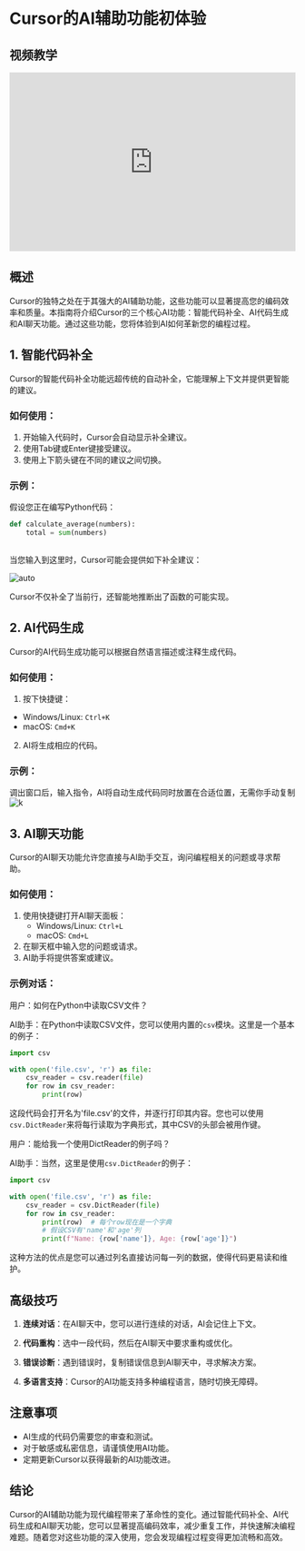 # Cursor的AI辅助功能初体验

## 视频教学
<iframe width="100%" height="315" src="https://www.youtube.com/embed/TgXDEnF43M0?si=8563456345634563" title="YouTube video player" frameborder="0" allow="accelerometer; autoplay; clipboard-write; encrypted-media; gyroscope; picture-in-picture; web-share" referrerpolicy="strict-origin-when-cross-origin" allowfullscreen></iframe>  


## 概述

Cursor的独特之处在于其强大的AI辅助功能，这些功能可以显著提高您的编码效率和质量。本指南将介绍Cursor的三个核心AI功能：智能代码补全、AI代码生成和AI聊天功能。通过这些功能，您将体验到AI如何革新您的编程过程。

## 1. 智能代码补全

Cursor的智能代码补全功能远超传统的自动补全，它能理解上下文并提供更智能的建议。

### 如何使用：

1. 开始输入代码时，Cursor会自动显示补全建议。
2. 使用Tab键或Enter键接受建议。
3. 使用上下箭头键在不同的建议之间切换。

### 示例：

假设您正在编写Python代码：

```python
def calculate_average(numbers):
    total = sum(numbers)
    
```

当您输入到这里时，Cursor可能会提供如下补全建议：

![auto](/auto.png)

Cursor不仅补全了当前行，还智能地推断出了函数的可能实现。

## 2. AI代码生成

Cursor的AI代码生成功能可以根据自然语言描述或注释生成代码。

### 如何使用：

1. 按下快捷键：
- Windows/Linux: `Ctrl+K`
- macOS: `Cmd+K`
2. AI将生成相应的代码。

### 示例：

调出窗口后，输入指令，AI将自动生成代码同时放置在合适位置，无需你手动复制
![k](/k.png)


## 3. AI聊天功能

Cursor的AI聊天功能允许您直接与AI助手交互，询问编程相关的问题或寻求帮助。

### 如何使用：

1. 使用快捷键打开AI聊天面板：
   - Windows/Linux: `Ctrl+L`
   - macOS: `Cmd+L`
2. 在聊天框中输入您的问题或请求。
3. AI助手将提供答案或建议。

### 示例对话：

用户：如何在Python中读取CSV文件？

AI助手：在Python中读取CSV文件，您可以使用内置的`csv`模块。这里是一个基本的例子：

```python
import csv

with open('file.csv', 'r') as file:
    csv_reader = csv.reader(file)
    for row in csv_reader:
        print(row)
```

这段代码会打开名为'file.csv'的文件，并逐行打印其内容。您也可以使用`csv.DictReader`来将每行读取为字典形式，其中CSV的头部会被用作键。

用户：能给我一个使用DictReader的例子吗？

AI助手：当然，这里是使用`csv.DictReader`的例子：

```python
import csv

with open('file.csv', 'r') as file:
    csv_reader = csv.DictReader(file)
    for row in csv_reader:
        print(row)  # 每个row现在是一个字典
        # 假设CSV有'name'和'age'列
        print(f"Name: {row['name']}, Age: {row['age']}")
```

这种方法的优点是您可以通过列名直接访问每一列的数据，使得代码更易读和维护。

## 高级技巧

1. **连续对话**：在AI聊天中，您可以进行连续的对话，AI会记住上下文。

2. **代码重构**：选中一段代码，然后在AI聊天中要求重构或优化。

3. **错误诊断**：遇到错误时，复制错误信息到AI聊天中，寻求解决方案。

4. **多语言支持**：Cursor的AI功能支持多种编程语言，随时切换无障碍。

## 注意事项

- AI生成的代码仍需要您的审查和测试。
- 对于敏感或私密信息，请谨慎使用AI功能。
- 定期更新Cursor以获得最新的AI功能改进。

## 结论

Cursor的AI辅助功能为现代编程带来了革命性的变化。通过智能代码补全、AI代码生成和AI聊天功能，您可以显著提高编码效率，减少重复工作，并快速解决编程难题。随着您对这些功能的深入使用，您会发现编程过程变得更加流畅和高效。